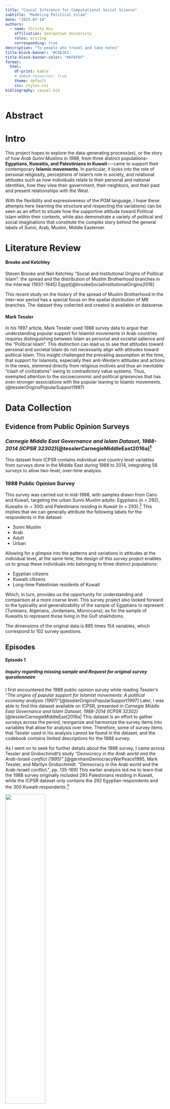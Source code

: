 ```yaml
---
title: "Causal Inference for Computational Social Science"
subtitle: "Modeling Political Islam"
date: "2025-07-14"
authors:
  - name: Christy Hsu
    affiliation: Georgetown University
    roles: writing
    corresponding: true
description: "To people who travel and take notes"
title-block-banner: '#C6E3E1'
title-block-banner-color: "#6F6F6F"
format:
  html:
    df-print: kable
    # embed-resources: true
    theme: default
    css: styles.css
bibliography: causal.bib
---
```

# Abstract
# Intro

This project hopes to explore the data-generating process(es), or the story of how *Arab Sunni Muslims in 1988*, from three distinct populations-- **Egyptians, Kuwaitis, and Palestinians in Kuwait**—-came to support their contemporary **Islamic movements**. In particular, it looks into the role of personal religiosity, perceptions of Islam’s role in society, and relational attitudes such as how individuals relate to their personal and national identities, how they view their government, their neighbors, and their past and present relationships with the West.

With the flexibility and expressiveness of the PGM language, I hope these attempts here (learning the structure and respecting the variations) can be seen as an effort to situate how the supportive attitude toward Political Islam within their contexts, while also demonstrate a variety of political and social imaginations that constitute the complex story behind the general labels of Sunni, Arab, Muslim, Middle Easterner.

# Literature Review

#### Brooke and Ketchley

Steven Brooke and Neil Ketchley "Social and Institutional Origins of Political Islam": the spread and the distribution of Muslim Brotherhood branches in the Interwar (1937-1945) Egypt[@brookeSocialInstitutionalOrigins2018]

This recent study on the history of the spread of Muslim Brotherhood in the inter-war period has a special focus on the spatial distribution of MB branches. The dataset they collected and created is available on dataverse.

#### Mark Tessler

In his 1997 article, Mark Tessler used 1988 survey data to argue that understanding popular support for Islamist movements in Arab countries requires distinguishing between Islam as personal and societal salience and the “Political Islam”. This distinction can lead us to see that attitudes toward personal and societal Islam do not necessarily align with attitudes toward political Islam. This insight challenged the prevailing assumption at the time, that support for Islamists, especially their anti-Western attitudes and actions in the news, stemmed directly from religious motives and thus an inevitable "clash of civilizations” owing to contradictory value systems. Thus, exempted attention to the socioeconomic and political grievances that has even stronger associations with the popular leaning to Islamic movements.(@tesslerOriginsPopularSupport1997)


# Data Collection

## Evidence from Public Opinion Surveys

### *Carnegie Middle East Governance and Islam Dataset, 1988-2014 (ICPSR 32302)*(@tesslerCarnegieMiddleEast2016a)^[Tessler, Mark. Carnegie Middle East Governance and Islam Dataset, 1988-2014. Inter-university Consortium for Political and Social Research [distributor], 2016-04-28. https://doi.org/10.3886/ICPSR32302.v6]

This dataset from ICPSR contains individual and country level variables from surveys done in the Middle East during 1988 to 2014, integrating 56 surveys to allow two-level, over-time analysis.

### 1988 Public Opinion Survey

This survey was carried out in mid-1988, with samples drawn from Cairo and Kuwait, targeting the urban Sunni Muslim adults: Egyptians (n = 292), Kuwaitis (n = 300) and Palestinians residing in Kuwait (n = 293).^[ICPSR 32302 codebook, @garnhamDemocracyWarPeace1995, pp. 164-166. Namely, Kuwaiti Shii muslims, Egyptian Christians and Palestinian Christians were excluded.] This implies that we can generally attribute the following labels for the respondents in the dataset:

- Sunni Muslim
- Arab
- Adult
- Urban

Allowing for a glimpse into the patterns and variations in attitudes at the individual level, at the same time, the design of this survey project enables us to group these individuals into belonging to three distinct populations:

- Egyptian citizens
- Kuwaiti citizens
- Long-time Palestinian residents of Kuwait

Which, in turn, provides us the opportunity for understanding and comparison at a more coarse level. This survey project also looked forward to the typicality and generalizability of the sample of Egyptians to represent (Tunisians, Algerians, Jordanians, Moroccans); as for the sample of Kuwaitis to represent those living in the Gulf shakhdoms.

The dimensions of the original data is 885 times 154 variables, which correspond to 102 survey questions.

## Episodes

#### Episode 1

::: {.callout-tip appearance="simple"}

##### Inquiry regarding missing sample and Request for original survey questionnaire

I first encountered the 1988 public opinion survey while reading Tessler's *"The origins of popular support for Islamist movements: A political economy analysis (1997)"*[@tesslerOriginsPopularSupport1997] Later, I was able to find this dataset available on ICPSR, presented in *Carnegie Middle East Governance and Islam Dataset, 1988-2014 (ICPSR 32302)*[@tesslerCarnegieMiddleEast2016a] This dataset is an effort to gather surveys across the period, reorganize and harmonize the survey items into variables that allow for analysis over time. Therefore, some of survey items that Tessler used in his analysis cannot be found in the dataset, and the codebook contains limited descriptions for the 1988 survey.

As I went on to seek for further details about the 1988 survey, I came across Tessler and Grobschmidt's study *"Democracy in the Arab world and the Arab-Israeli conflict (1995)"*.[@garnhamDemocracyWarPeace1995, Mark Tessler, and Marilyn Grobschmidt. "Democracy in the Arab world and the Arab-Israeli conflict.", pp. 135-169] This earlier analysis led me to learn that the 1988 survey originally included 293 Palestinians residing in Kuwait, while the ICPSR dataset only contains the 292 Egyptian respondents and the 300 Kuwaiti respondents.^[and in 1992 Tessler had already finished writing his research "The Origin of Popular Support for Islamist movements" as a part of a research project launched by USAID, yet, it was till 1997 that the paper was rewritten and published]

![](image/codebook.png){width="50%"}
![](image/total885.png){width="70%"}

That is, although the dataset I have acquired is already fruitful, yet, relying on it alone would not allow me to replicate many analyses that were done right after 1988. And I could not convince myself not to think about why there were originally three samples originally yet I am now using only two of them because of accessibility.

Therefore, I reached out first to ICPSR. They looked over the version history and did not find any records about the 1988 Palestinian sample nor the original survey instrument. Thus, they kindly contacted Professor Tessler on my behalf. The good new today is that I received professor Tessler's reply. In the mean time, I truly look forward to learn more about what happened with the Palestinian sample and anticipate the chance of access to the original dataset.

![](image/dataset-inquiry.png){width="50%"}

:::

#### Episode 2

Thanks to the generosity and kindness of Professor Tessler, I have the chance to look into these three groups together. And I worked on to recover the original variables with the researches done in the 1980s, 1990s that used the original variable name, especially:

- Mark Tessler, and Jamal Sanad, "Will the Arab Public Accept Peace with Israel: Evidence From Surveys in Three Arab Societies." In *Israel at the Crossroads*, Gregory Mahler and Efraim Karsh ed. (London: British Academic Press, 1994)(@karshIsraelCrossroadsChallenge1994)^[pp. 48-70]
- David Garnham, and Mark A. Tessler, *Democracy, War, and Peace in the Middle East* (Bloomington: Indiana University Press, 1995)(@garnhamDemocracyWarPeace1995)^[Mark Tessler, and Marilyn Grobschmidt. "Democracy in the Arab world and the Arab-Israeli conflict.", pp. 135-169]
- Mark A. Tessler, and Jolene Jesse, "Gender and Support for Islamist Movements: Evidence from Egypt, Kuwait and Palestine." *The Muslim World* 86, no. 2 (1996): 200–228. ATLA0001012290.(@GenderSupportIslamist)
- Mark Tessler, and Ina Warriner. “Gender, Feminism, and Attitudes toward International Conflict: Exploring Relationships with Survey Data from the Middle East.” *World Politics* 49, no. 2 (1997): 250–81. https://doi.org/10.1353/wp.1997.0005.(@tesslerGenderFeminismAttitudes1997)
- Mark Tessler, “The Origins of Popular Support for Islamist Movements: A Political Economy Analysis.” *Islam, Democracy, and the State in North Africa*, (Bloomington: Indiana University Press, 1997)

#### Episode 3

After reading the related materials, I was able to map most of the variables to the corresponding questions that were asked. I later went on to recover some of the variables that were not decoded properly.^[most of them were variables that ask the respondent to rank]

Please use the following link to take a glimpse of the 70% recovered codebook for the 1988 survey.
[1988variables](https://github.com/h-christy/layla/blob/main/ekp-overview.html)


# Place the Model

## Dependent and Independent Variables
```r
library(tidyverse)
library(lme4)

ekp_df <- read_csv('data/ekp-1988-survey.csv')
ekp_df |> dim() |> print()
ekp_df |> tail(4)
```

### Dependent V: Support for Political Islam

This project hopes to understand the historical topic-- *Islamic Revival*, *Islamic Radicalization* or *Islamic Ideology*-- that is central to the history of Modern Middle East, by assessing proposed theses and explanations through a 1988 public opinion survey.^[Or the history of Islamic Societies in the modern period. The "Modern" Middle East, for analytical purpose, is commonly agreed to have begun with Napoleon's invasion of Egypt in 1798.] 

The dependent variable of this study is "Support for Political Islam", which I draws on the 1988 survey's effort in measuring how people perceive, at that particular point in time, the ideas, the organizational structures and actions taken to explore the relationships of Islam and politics in that modern world. That is, among the 102 questions in this survey, many of them wanted to understand people's attitude toward Islamic movements, yet we have to be aware that attitudes are not observable, thus, here I am going to use two specific survey items that ask directly about the repsondent's agreement and thoughts on the Islamic movements that were taking place at that time, as a proxy to their opinion on Political Islam.

#### Which of the following best represents your political beliefs and orientations?


One of the variable corresponding to the question *Which of the following best represents your political beliefs and orientations?*, seems to be answering the respondent's political affiliation or ideological orientation. Therefore, I also construct a variable called `islamist`, to represent those who answered with either Muslim Brotherhood or other Islamist organization. This variable can be considered as a further step from finding islamist movements agreeable to saying, declaration of their affiliation.

```.r
. tab Q55 GROUP, col missing chi2

+-------------------+
| Key               |
|-------------------|
|     frequency     |
| column percentage |
+-------------------+

 POLITICAL BELIEFS & | EGYPTIANS,KUWAITIS,PALESTINIANS
        ORIENTATIONS |     EGYPT     KUWAIT  PALESTINI |     Total
---------------------+---------------------------------+----------
    ARAB NATIONALISM |       103        117        137 |       357 
                     |     35.27      39.00      46.76 |     40.34 
---------------------+---------------------------------+----------
           SOCIALISM |        57          6         17 |        80 
                     |     19.52       2.00       5.80 |      9.04 
---------------------+---------------------------------+----------
           COMMUNISM |         3          1          3 |         7 
                     |      1.03       0.33       1.02 |      0.79 
---------------------+---------------------------------+----------
          LIBERALISM |        29         17         20 |        66 
                     |      9.93       5.67       6.83 |      7.46 
---------------------+---------------------------------+----------
  MUSLIM BROTHERHOOD |        32         37         18 |        87 
                     |     10.96      12.33       6.14 |      9.83 
---------------------+---------------------------------+----------
E(WAFD)K(TRIB)P(OIG) |         9         32         24 |        65 
                     |      3.08      10.67       8.19 |      7.34 
---------------------+---------------------------------+----------
 E-K OTHER ISLAM ORG |        19         11          1 |        31 
                     |      6.51       3.67       0.34 |      3.50 
---------------------+---------------------------------+----------
E SHARIAH K-P DNKNOW |         6         38         34 |        78 
                     |      2.05      12.67      11.60 |      8.81 
---------------------+---------------------------------+----------
   E DEM K-P SHARIAH |        11         18         20 |        49 
                     |      3.77       6.00       6.83 |      5.54 
---------------------+---------------------------------+----------
  MUSLIM NATIONALISM |         0          3          0 |         3 
                     |      0.00       1.00       0.00 |      0.34 
---------------------+---------------------------------+----------
NATIONALISM MBH TRIB |         0          2          0 |         2 
                     |      0.00       0.67       0.00 |      0.23 
---------------------+---------------------------------+----------
NATIONALISM SOC COMM |         0          1          1 |         2 
                     |      0.00       0.33       0.34 |      0.23 
---------------------+---------------------------------+----------
  DEM BASED ON ISLAM |         0          1          0 |         1 
                     |      0.00       0.33       0.00 |      0.11 
---------------------+---------------------------------+----------
     NATIONALISM&OIG |         0          1          0 |         1 
                     |      0.00       0.33       0.00 |      0.11 
---------------------+---------------------------------+----------
SCIENTIFIC SOCIALISM |         0          1          0 |         1 
                     |      0.00       0.33       0.00 |      0.11 
---------------------+---------------------------------+----------
      MODERATE ISLAM |         0          1          0 |         1 
                     |      0.00       0.33       0.00 |      0.11 
---------------------+---------------------------------+----------
         NATIONALISM |         0          1          2 |         3 
                     |      0.00       0.33       0.68 |      0.34 
---------------------+---------------------------------+----------
           DEMOCRACY |         0          1          0 |         1 
                     |      0.00       0.33       0.00 |      0.11 
---------------------+---------------------------------+----------
ARAB-ISLAMIC NATIONA |         0          6          6 |        12 
                     |      0.00       2.00       2.05 |      1.36 
---------------------+---------------------------------+----------
       SOCIALISM&MBH |         0          1          1 |         2 
                     |      0.00       0.33       0.34 |      0.23 
---------------------+---------------------------------+----------
               SALAF |         0          1          0 |         1 
                     |      0.00       0.33       0.00 |      0.11 
---------------------+---------------------------------+----------
ARAB NATIONALISM&SOC |         0          1          1 |         2 
                     |      0.00       0.33       0.34 |      0.23 
---------------------+---------------------------------+----------
ISLAMIC TAHRIR PARTY |         0          0          1 |         1 
                     |      0.00       0.00       0.34 |      0.11 
---------------------+---------------------------------+----------
                   . |        23          2          7 |        32 
                     |      7.88       0.67       2.39 |      3.62 
---------------------+---------------------------------+----------
               Total |       292        300        293 |       885 
                     |    100.00     100.00     100.00 |    100.00 

         Pearson chi2(46) = 182.4907   Pr = 0.000

. 
```
```.r
ekp_df <- ekp_df |> mutate(islamist = case_when(
    Q55 %in% c(
        'MUSLIM BROTHERHOOD', 'ISLAMIC TAHRIR PARTY',
        'E-K OTHER ISLAM ORG'
        ) ~ 1,
    is.na(Q55) ~ NA_integer_,
    TRUE ~ 0
))
ekp_df |> count(islamist)
```


The main two variables that forms our operationalization of *Support for Political Islam* are:

#### Do you support the current organized religious movements?

```.r
. tab Q72 GROUP, col missing chi2

+-------------------+
| Key               |
|-------------------|
|     frequency     |
| column percentage |
+-------------------+

    DO YOU |
   SUPPORT |
      CURR |
 ORGANIZED | EGYPTIANS,KUWAITIS,PALESTINIANS
 RELG MOVE |     EGYPT     KUWAIT  PALESTINI |     Total
-----------+---------------------------------+----------
       YES |        36         45         31 |       112 
           |     12.33      15.00      10.58 |     12.66 
-----------+---------------------------------+----------
  SOMEWHAT |        81        105         94 |       280 
           |     27.74      35.00      32.08 |     31.64 
-----------+---------------------------------+----------
        NO |       149        106        122 |       377 
           |     51.03      35.33      41.64 |     42.60 
-----------+---------------------------------+----------
 UNCERTAIN |        23         42         40 |       105 
           |      7.88      14.00      13.65 |     11.86 
-----------+---------------------------------+----------
         . |         3          2          6 |        11 
           |      1.03       0.67       2.05 |      1.24 
-----------+---------------------------------+----------
     Total |       292        300        293 |       885 
           |    100.00     100.00     100.00 |    100.00 

          Pearson chi2(8) =  21.7615   Pr = 0.005

. 
```
```r
ekp_df |> count(group_name, supp_islam_mov) |>
  group_by(group_name) |>
  mutate(
    pct = 100 * n / sum(n)
  )
```

```r
palette4 <- c('#A597C5', '#D2CDDF', '#FFFFD1', '#CEE8B9','#86BDB1', '#54766E')

na_palette <- c('#E5DED8')

ekp_df |> 
  count(group_name, supp_islam_mov) |> 
  group_by(group_name) |> 
  mutate(pct = 100 * n / sum(n)) |> 
  ggplot(aes(x = group_name, y = pct, fill = factor(supp_islam_mov))) +
  geom_col(position = "dodge", color = "grey") +
  scale_fill_manual(
    values = c(palette4, na_palette),
    na.value = na_palette
  ) +
  labs(
    x = "Group",
    y = "Percentage",
    fill = "Support Level",
    title = "Support Islamic Movements"
  ) +
  theme_bw() +
  theme(
    panel.grid.major.x = element_blank(),
    panel.grid.minor.x = element_blank()
  )
```

#### What do you think of the religious awakening now taking place in society?

```.r
. tab Q69 GROUP, col missing chi2

+-------------------+
| Key               |
|-------------------|
|     frequency     |
| column percentage |
+-------------------+

                     | EGYPTIANS,KUWAITIS,PALESTINIANS
 RELIGIOUS AWAKENING |     EGYPT     KUWAIT  PALESTINI |     Total
---------------------+---------------------------------+----------
         IN FAVOR OF |       181        196        162 |       539 
                     |     61.99      65.33      55.29 |     60.90 
---------------------+---------------------------------+----------
             AGAINST |        63         49         49 |       161 
                     |     21.58      16.33      16.72 |     18.19 
---------------------+---------------------------------+----------
         DO NOT KNOW |        40         51         77 |       168 
                     |     13.70      17.00      26.28 |     18.98 
---------------------+---------------------------------+----------
 AGREE W/O EXTREMISM |         0          2          0 |         2 
                     |      0.00       0.67       0.00 |      0.23 
---------------------+---------------------------------+----------
AGREE IF COM W MODER |         1          1          0 |         2 
                     |      0.34       0.33       0.00 |      0.23 
---------------------+---------------------------------+----------
                   . |         7          1          5 |        13 
                     |      2.40       0.33       1.71 |      1.47 
---------------------+---------------------------------+----------
               Total |       292        300        293 |       885 
                     |    100.00     100.00     100.00 |    100.00 

         Pearson chi2(10) =  27.7779   Pr = 0.002

. 
```
```r
# ekp_df |> count(group_name, relg_awakening) |>
#   group_by(group_name) |>
#   mutate(
#     pct = 100 * n / sum(n)
#   )
```
### Preparing the variables

I reconstructed most of the attitudinal variables into scales of 1–4 or 1–3, in order to preserve their ordinal nature and to allow further aggregation and averaging into broader composite scales.

```r
library(tidyverse)
library(psych)
```
```r
islam_cols <- c("supp_islam_mov", "relg_awakening", "quran_freq", "ref_relg_freq", "sharia_sociolife", "sharia_crim_civ", "relg_study", "sep_relg_politics", "priv_relg")
islam_df <- ekp_df |> dplyr::select(all_of(islam_cols))
fa.parallel(islam_df, fa = "fa", n.iter = 100, show.legend = TRUE)
fa_islam <- fa(islam_df, nfactors = 4, rotate = "varimax", fm = "ml")
fa.diagram(fa_islam)
```

My factor analysis for the Islam related items led me to four dimensions of Islam, I then construct `personal_islam`, `social_islam`, `opp_pol_islam` and `pol_islam` regarding to the clusters.


## Cross Tabulation


## Base Model: Linear Regression with Adaptive Pooling

### Some Group Level Contexts

::: {.callout-tip appearance="simple"}

I am not sure whether I can share the original dataset here, since it has never been published on its own yet, and I request it directly from author Mark Tessler. For reference, I provided a pdf of all the variables cross tabulated by `GROUP` (which is the three samples) in STATA, chi-squared test p-values are also presented in the PDF file.
[cross tabulation](https://github.com/h-christy/layla/blob/main/cross_tabs_grp.pdf)
:::


#### Cairenes living in *America's Egypt*: the 1980s

1. Population Size: 9,000,000 in Cairo
2. Political Form: Secularized State and Islamic Opposition(@lapidusHistoryIslamicSocieties2014)^[military authoritarian regime with some democratic opening in the 1980s]
3. 

#### Being a Citizen of Kuwait before the 2nd Gulf War

1. Population Size: 850,000
2. Political Form: Monarchy and welfare programs

#### Kuwaiti Palestinians or Expatriate Labors

1. Population Size: 300,000(@clevelandHistoryModernMiddle2013, pp. 404-409)
```r
library(lme4)
```

```r
source('data/stat_binscatter.r')
```
```r
group_labels <- c(
  "Egyptian"    = "Egyptian (n = 292)",
  "Kuwaiti"     = "Kuwaiti (n = 300)",
  "Palestinian" = "Palestinian (n = 293)"
)
```
```r
eg_lm <- lm(pol_islam0 ~ persocio_islam0, data = ekp_df|> filter(group_name == "Egyptian"))
ku_lm <- lm(pol_islam0 ~ persocio_islam0, data = ekp_df|> filter(group_name == "Kuwaiti"))
pa_lm <- lm(pol_islam0 ~ persocio_islam0, data = ekp_df|> filter(group_name == "Palestinian"))
full_lm <- lm(pol_islam0 ~ persocio_islam0, data = ekp_df)

adapt_lm <- lmer(pol_islam0 ~ persocio_islam0 + (1 + persocio_islam0 | group_name), data = ekp_df)

full_coef <- tibble(
  group_name = unique(ekp_df$group_name),
  model = "Full pooling",
  intercept = full_lm$coefficients["(Intercept)"],
  slope = full_lm$coefficients["persocio_islam0"]
)

adapt_coef <- coef(adapt_lm)$group_name |>
  rownames_to_column("group_name") |>
  rename(intercept = `(Intercept)`,
         slope = persocio_islam0) |>
  mutate(model = "Adaptive pooling")

no_coef <- bind_rows(
  tibble(group_name = "Egyptian",
         model = "No pooling",
         intercept = eg_lm$coefficients[["(Intercept)"]],
         slope = eg_lm$coefficients[["persocio_islam0"]]),
  tibble(group_name = "Kuwaiti",
         model = "No pooling",
         intercept = ku_lm$coefficients[["(Intercept)"]],
         slope = ku_lm$coefficients[["persocio_islam0"]]),
  tibble(group_name = "Palestinian",
         model = "No pooling",
         intercept = pa_lm$coefficients[["(Intercept)"]],
         slope = pa_lm$coefficients[["persocio_islam0"]])
)
coef_df <- bind_rows(full_coef, adapt_coef, no_coef)
p3 <- ggplot(ekp_df, aes(x = persocio_islam0, y = pol_islam0)) +
  stat_binscatter(
    aes(group = group_name),
    geom = "pointrange",
    bins = 8
  ) +
  geom_abline(
    data = coef_df,
    aes(
      intercept = intercept,
      slope = slope,
      color = model,
      linetype = model
    ),
    linewidth = 1.3
  ) +
  facet_wrap(~ group_name, labeller = labeller(group_name = group_labels)) +
  theme_bw() +
  labs(
    title = "Multilevel Regression",
    x = "Personal and Social Islam",
    y = "Political Islam",
    color = "Model",
    linetype = "Model"
  ) +
  scale_color_manual(
    values = c(
      "Full pooling" = "darkgreen",
      "No pooling" = "purple",
      "Adaptive pooling" = "black"
    )
  ) +
  scale_linetype_manual(
    values = c(
      "Full pooling" = 1,
      "No pooling" = 3,
      "Adaptive pooling" = 2
    )
  )
ggsave(filename = "image/multilevel-regression-p3.png", plot = p3, width = 22, height = 8)
```
![](image/multilevel-regression-p3.png)

## PyMC Model One: Personal-Social Islam * Politically Active = Political Islam?

```.python
#| colab: {base_uri: https://localhost:8080/, height: 35}
import pandas as pd
import numpy as np
import matplotlib.pyplot as plt
import seaborn as sns
import patchworklib as pw
import pymc as pm
import arviz as az

# from google.colab import drive
# drive.mount('/content/drive')

# ekp_df = pd.read_csv('/content/drive/MyDrive/ekp-original/ekp-1988-survey.csv')
ekp_df.shape
```


```.python
#| colab: {base_uri: https://localhost:8080/}
from sklearn.model_selection import train_test_split

train_df, test_df = train_test_split(ekp_df, train_size = 0.8, random_state = 5650)
print(train_df.shape, test_df.shape)

X_train = train_df.drop(columns=['supp_islam_mov', 'relg_awakening', 'pol_islam', 'pol_islam_binary', 'pol_islam0'])
y_train = train_df['pol_islam_binary']
X_test = test_df.drop(columns=['supp_islam_mov', 'relg_awakening', 'pol_islam', 'pol_islam_binary', 'pol_islam0'])
y_test = test_df['pol_islam_binary']
X_train.shape, X_test.shape, y_train.shape, y_test.shape
```

```.python
from collections import OrderedDict
survey_model_aucs = OrderedDict()
```

```.python
from sklearn.metrics import RocCurveDisplay, auc, roc_curve
def plot_roc(true_labels, pred_p_pol_islam, plot_title="ROC Curve"):
    ax = pw.Brick(figsize=(3, 3))
    model_fpr, model_tpr, model_thresholds = roc_curve(
        y_true=true_labels, y_score=pred_p_pol_islam, pos_label=1, drop_intermediate=True
    )
    model_auc = auc(model_fpr, model_tpr)
    roc_display = RocCurveDisplay(fpr=model_fpr, tpr=model_tpr, roc_auc=model_auc)
    roc_display = roc_display.plot(ax=ax, marker="o", markersize=2, plot_chance_level=True)
    ax.set_title(plot_title);
    ax.legend(fontsize=10);
    display(ax.savefig())
    return model_auc
```

```.python
#| colab: {base_uri: https://localhost:8080/, height: 576}
coords = {'response_id': X_train.index.values}

with pm.Model(coords = coords) as active_model:
    pol_islam_obs = pm.Data('pol_islam_obs', y_train, dims = 'response_id')
    ps_islam_obs = pm.Data('ps_islam_obs', X_train['persocio_islam0'], dims = 'response_id')
    pol_act_obs = pm.Data('pol_act_obs', X_train['pol_act0'], dims = 'response_id')
    alpha = pm.Normal('alpha', 0, 1)
    beta_p = pm.Normal('beta_p', 0, 1)
    beta_a = pm.Normal('beta_a', 0, 1)
    beta_ap = pm.Normal('beta_ap', 0, 1)
    p_pol_islam = pm.Deterministic(
        'p_pol_islam',
        pm.math.invlogit(
            alpha + beta_p * ps_islam_obs + beta_a * pol_act_obs +
            beta_ap * (ps_islam_obs * pol_act_obs)
        ),
        dims = 'response_id'
    )
    pol_islam = pm.Bernoulli(
        'pol_islam',
        p = p_pol_islam,
        observed = pol_islam_obs,
        dims = 'response_id'
    )
pm.model_to_graphviz(active_model)
```
![](image/pgm1-vis.png)

```.python
#| colab: {base_uri: https://localhost:8080/, height: 523, referenced_widgets: [d434828eb19044f085bbb27f29f8e4d0, 2d1a5f44f71644a1978a10be4bfc3dd3]}
with active_model:
    active_idata = pm.sample(random_seed = 5650)

az.summary(active_idata)
```

## Point Estimates for Coefficients

```.python
active_estimates = active_idata.posterior[['alpha', 'beta_a', 'beta_p', 'beta_ap']].mean(dim=['chain', 'draw'])
```

```{/python}
#| colab: {base_uri: https://localhost:8080/, height: 336}
active_estimates
```
![](image/pgm1-coefs.png)

```.python
#| colab: {base_uri: https://localhost:8080/, height: 447, referenced_widgets: [43cdd0ba638040fcaa288d2d44db47d4, 6147c5dda49a4262b9aea596c965a2e3]}
with active_model:
    active_train_idata = pm.sample_posterior_predictive(active_idata, random_seed = 5650)
az.summary(active_train_idata)
active_train_means = active_train_idata.posterior_predictive['pol_islam'].mean(dim=['chain','draw'])
plot_roc(y_train, active_train_means, "Train ROC: idvar Model")
```
![](image/pgm1-trainroc.png)

```.python
#| colab: {base_uri: https://localhost:8080/, height: 447, referenced_widgets: [7618c77d6517486b87ec56430d08af06, 5e383d542efe426ea652ac723bb113d6]}
active_test_coords = {
    'response_id': X_test.index.values
}
with active_model:
    pm.set_data(
        {'pol_islam_obs': y_test, 'ps_islam_obs': X_test['persocio_islam0'], 'pol_act_obs': X_test['pol_act0']},
        coords = active_test_coords
    )
with active_model:
    active_test_idata = pm.sample_posterior_predictive(active_idata, random_seed = 5650)

active_test_mean_pol_islam = active_test_idata.posterior_predictive['pol_islam'].mean(dim=['chain','draw'])
active_auc = plot_roc(y_test, active_test_mean_pol_islam, "Test ROC: Active in Politics Model")
survey_model_aucs['idvar'] = active_auc
survey_model_aucs
```
![](image/pgm1-testroc.png)

## PyMC Model Two: Arab Bitterness, Corruption and Stagnation

## PyMC Model Three: Identities in the Public, in the World

# Conclusion

1. The demographics of people who support Political Islam were very diverse, sex, age, income, marital status an employment status, therefore, it would be hard if we are trying to build a supporter profile based solely on demographic variables.
2. The direction of correlations for the personal and social aspects of Islam to that of the political aspect are all positive, yet these measures of religiousity alone would not form a satisfying predictive model.^[the relationship between Islam and law is particularly interesting and among all items they tend to be the most agreeable and most people reached consensus on these items, such as `polpart_shura` and `sharia`]
3. Add the politically active variable to our model and with an interaction term of `pol_act0` and `persocio_islam0` yields a modest yet still informative improvement to our prediction model. Since our goal was not looking for a model that accurately predict people's attitude, but to understand Political Islam from what we observed in this past survey.
4. People who ranked Muslim, Islamic World and Islamic Unity as their priority choice for personal identity, national identity and international cooperation, yet these are also shared priority among all groups of our sample.
5. Negative perceptions and suspicions of the West is a prevailling feature among those who support Political Islam. Yet, this analysis has to be taken with care, since the modern Islamic movements in its inception was one that protested against imperialism and colonialism, which often were brought by the West, gained popularity in the so-called Middle Eastern War of WWI and its aftermath, continued to be the important mobilization of liberation movement after the WW2, supported the nationalist liberation and further became its critic.
6. Discontent and grievance on socioecon circumstance and their relationship with support for Political Islam in this analysis or the particular sample cannot be proven, the coefficients were not significant, and the slight relationship points us to that those who expressed more financial satisfaction `finan_satis` were more likely to hold a positive view on islamic movements. In addition, the distribution of support for islamic movements among different employment status as well as income level were quite even. I would say that the grievance on socioeconomic conditions can be felt through out the survey, yet it wasn't particularly intense when stratified by supporter of Islamist.

![](image/islamic-world.png)

Lastly, I remembered the first day I walked in my history of Islamic Civilization course in the Fall of 2022, we were ask to share about the reason we decided to enroll in this course, it might seem surprising how hard this question can be for Taiwanese students. My answer was not bad, but our professor very straightforwardly ask the many students who said that they wanted only to practice English, to drop the course (since our professor is from the United States)

This summer, I visited MET in New York and noticed a map at the entrance of the relatively tranquille Islam Art collection room. It mapped us the *Artistic centers and relevant sites and cities, 622-present*, and I immediately spotted my birthplace "Taipei" on the map of **Islamic World**. Yes, at the time, my answer was that because my favorite road: the one that connects my kindergarten, elementary school, high school and university, the Xinsheng S road, often called the Road to Heaven, lies a modest but delicate mosque, which I believe might be one of the reason Taipei has the honor of being part of the Islamic World. 

This study thus hopes to at least invite attention to the Islamic movement, Islamic society and world, which all own a history and from 622 onward have been defined by diversity, at the farside of single or fixed identity, not to mention an innate hostile relationship with other identities.

One recommendation is that a reading of the recent history of the Islamic world (particularly the history of the Middle East in the 20th century)^[like the one I later took *Modern Middle East*] is both relevant and important. Such a reading can be very helpful in understanding their ideologies, the bitterness they carried, their critical and creative power, their social and educational work on the ground, as well as instances of violence.
